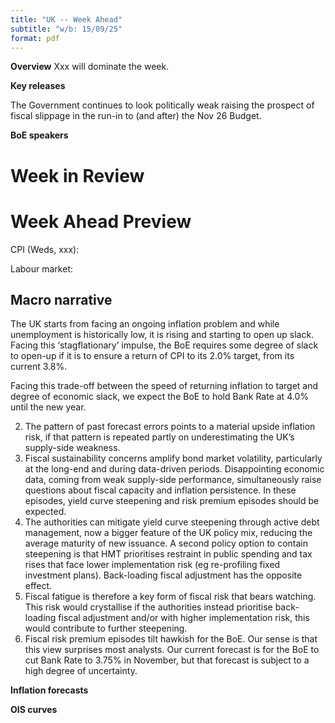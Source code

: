 ```yaml
---
title: "UK -- Week Ahead"
subtitle: "w/b: 15/09/25"
format: pdf
---
```


**Overview** Xxx will dominate the week. 

**Key releases** 

The Government continues to look politically weak raising the prospect of fiscal slippage in the run-in to (and after) the Nov 26 Budget.  

**BoE speakers** 

# Week in Review




# Week Ahead Preview

CPI (Weds, xxx): 

Labour market: 


## Macro narrative  
The UK starts from facing an ongoing inflation problem and while unemployment is historically low, it is rising and starting to open up slack. Facing this 'stagflationary' impulse, the BoE requires some degree of slack to open-up if it is to ensure a return of CPI to its 2.0% target, from its current 3.8%. 

Facing this trade-off between the speed of returning inflation to target and degree of economic slack, we expect the BoE to hold Bank Rate at 4.0% until the new year. 


2. The pattern of past forecast errors points to a material upside inflation risk, if that pattern is repeated partly on underestimating the UK's supply-side weakness.  
3. Fiscal sustainability concerns amplify bond market volatility, particularly at the long-end and during data-driven periods. Disappointing economic data, coming from weak supply-side performance, simultaneously raise questions about fiscal capacity and inflation persistence. In these episodes, yield curve steepening and risk premium episodes should be expected.  
4. The authorities can mitigate yield curve steepening through active debt management, now a bigger feature of the UK policy mix, reducing the average maturity of new issuance. A second policy option to contain steepening is that HMT prioritises restraint in public spending and tax rises that face lower implementation risk (eg re-profiling fixed investment plans). Back-loading fiscal adjustment has the opposite effect.  
5. Fiscal fatigue is therefore a key form of fiscal risk that bears watching. This risk would crystallise if the authorities instead prioritise back-loading fiscal adjustment and/or with higher implementation risk, this would contribute to further steepening.  
6. Fiscal risk premium episodes tilt hawkish for the BoE. Our sense is that this view surprises most analysts. Our current forecast is for the BoE to cut Bank Rate to 3.75% in November, but that forecast is subject to a high degree of uncertainty.


**Inflation forecasts**


**OIS curves** 
